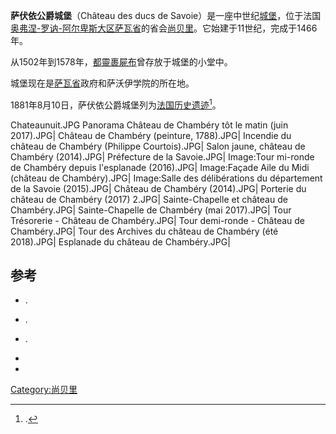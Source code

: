 '''萨伏依公爵城堡'''（Château des ducs de Savoie）是一座中世纪[[城堡|城堡]]，位于法国[[奥弗涅-罗讷-阿尔卑斯大区|奥弗涅-罗讷-阿尔卑斯大区]][[萨瓦省|萨瓦省]]的省会[[尚贝里|尚贝里]]。它始建于11世纪，完成于1466年。

从1502年到1578年，[[都靈裹屍布|都靈裹屍布]]曾存放于城堡的小堂中。

城堡现在是[[萨瓦省|萨瓦省]]政府和萨沃伊学院的所在地。

1881年8月10日，萨伏依公爵城堡列为[[法国历史遗迹|法国历史遗迹]]<ref name=PA00118227>{{Base Mérimée|PA00118227|Château des Ducs de Savoie (ancien)}}.</ref>。

<gallery>
Chateaunuit.JPG
Panorama Château de Chambéry tôt le matin (juin 2017).JPG|
Château de Chambéry (peinture, 1788).JPG|
Incendie du château de Chambéry (Philippe Courtois).JPG|
Salon jaune, château de Chambéry (2014).JPG|
Préfecture de la Savoie.JPG|
Image:Tour mi-ronde de Chambéry depuis l'esplanade (2016).JPG|
Image:Façade Aile du Midi (château de Chambéry).JPG|
Image:Salle des délibérations du département de la Savoie (2015).JPG|
Château de Chambéry (2014).JPG|
Porterie du château de Chambéry (2017) 2.JPG|
Sainte-Chapelle et château de Chambéry.JPG|
Sainte-Chapelle de Chambéry (mai 2017).JPG|
Tour Trésorerie - Château de Chambéry.JPG|
Tour demi-ronde - Château de Chambéry.JPG|
Tour des Archives du château de Chambéry (été 2018).JPG|
Esplanade du château de Chambéry.JPG|
</gallery>

== 参考 ==
{{Reflist}}
* {{Ouvrage |language=fr |first1=Michèle |last1=Brocard |title=Les châteaux de Savoie |editor=Éditions Cabédita|location=Yens-sur-Morges |year=1995 |pages=83-91 | isbn=978-2-88295-142-7 |id=Michèle Brocard 1995}}.
* {{Ouvrage |language=fr |first1=Jean |last1=Mesqui |title=Châteaux forts et fortification en France |url=https://archive.org/details/chateauxfortsetf00mesq |editor=Éditions Flammarion| location=Paris |year=1997 |pages=[https://archive.org/details/chateauxfortsetf00mesq/page/101 101]-102 | isbn=978-2-08-012271-1 | id=Jean Mesqui 1997}}.
* {{Ouvrage |language=fr |first1=Georges |last1=Chapier |title=Châteaux Savoyards ，Faucigny, Chablais, Tarentaise, Maurienne, Savoie propre, Genevois |editor=Éditions La Découvrance |year=2005 |pages=186-192 | isbn=978-2-84265-326-2 | id=Georges Chapier 2005}}.
* {{Ouvrage|language=fr|author1=Christian Sorrel|author2=Michel Brocard|author3=Bernard Demotz|author4=André Palluel-Guillard|author5=Pierre Préau|author6=Jean Prieur|title=Histoire de Chambéry|editor=Privat|location=Toulouse|year=1992|isbn=2-7089-8303-2|id=''Histoire de Chambéry'', 1992}}
* {{cite web|url=http://www.castellanie.net/ |title= Comptes de châtellenies savoyardes |author=Groupe de Chambéry (animé par Christian Guilleré) et Groupe de Lyon (animé par Jean-Louis Gaulin) }}
[[Category:尚贝里|Category:尚贝里]]